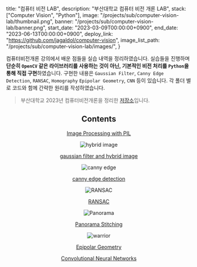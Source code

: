   title: "컴퓨터 비전 LAB",
  description: "부산대학교 컴퓨터 비전 개론 LAB",
  stack: ["Computer Vision", "Python"],
  image: "/projects/sub/computer-vision-lab/thumbnail.png",
  banner: "/projects/sub/computer-vision-lab/banner.png",
  start_date: "2023-03-09T00:00:00+0900",
  end_date: "2023-06-13T00:00:00+0900",
  deploy_link: "https://github.com/jagaldol/computer-vision",
  image_list_path: "/projects/sub/computer-vision-lab/images/",
}

컴퓨터비전개론 강의에서 배운 점들을 실습 내역을 정리하였습니다. 실습들을 진행하며 **단순히 `OpenCV` 같은 라이브러리를 사용하는 것이 아닌, 기본적인 비전 처리를 `Python`을 통해 직접 구현**하였습니다. 구현한 내용은 `Gaussian Filter`, `Canny Edge Detection`, `RANSAC`, `Homography` `Epipolar Geometry`, `CNN` 등이 있습니다. 각 폴더 별로 코드와 함께 간략한 원리를 작성하였습니다.

> 부산대학교 2023년 컴퓨터비전개론을 정리한 [저장소](https://github.com/jagaldol/computer-vision)입니다.

<div align="center">

## Contents

[Image Processing with PIL](https://github.com/jagaldol/computer-vision-4-1/tree/main/1.%20image%20processing%20with%20PIL)

![hybrid image](/projects/sub/computer-vision-lab/hybrid-image.png)

[gaussian filter and hybrid image](https://github.com/jagaldol/computer-vision-4-1/tree/main/2.%20gaussian%20filter%20and%20hybrid%20image)

![canny edge](/projects/sub/computer-vision-lab/canny-edge.png)

[canny edge detection](https://github.com/jagaldol/computer-vision-4-1/tree/main/3.%20canny%20edge%20detection)

![RANSAC](/projects/sub/computer-vision-lab/library_matchRANSAC.png)

[RANSAC](https://github.com/jagaldol/computer-vision-4-1/tree/main/4.%20RANSAC)

![Panorama](/projects/sub/computer-vision-lab/panorama.png)

[Panorama Stitching](https://github.com/jagaldol/computer-vision/tree/main/5.%20Panorama%20Stitching)

![warrior](/projects/sub/computer-vision-lab/warrior.png)

[Epipolar Geometry](https://github.com/jagaldol/computer-vision-4-1/tree/main/6.%20Epipolar%20Geometry)

[Convolutional Neural Networks](https://github.com/jagaldol/computer-vision-4-1/tree/main/7.%20Convolutional%20Neural%20Networks)

</div>
